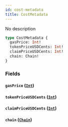 ```yaml
---
id: cost-metadata
title: CostMetadata
---
```



No description

```graphql
type CostMetadata {
  gasPrice: Int!
  tokenPriceUSDCents: Int!
  claimPriceUSDCents: Int!
  chain: Chain!
}
```


### Fields

#### `gasPrice` ([`Int`](../../references/scalars/int))




#### `tokenPriceUSDCents` ([`Int`](../../references/scalars/int))




#### `claimPriceUSDCents` ([`Int`](../../references/scalars/int))




#### `chain` ([`Chain`](../../references/enums/chain))






